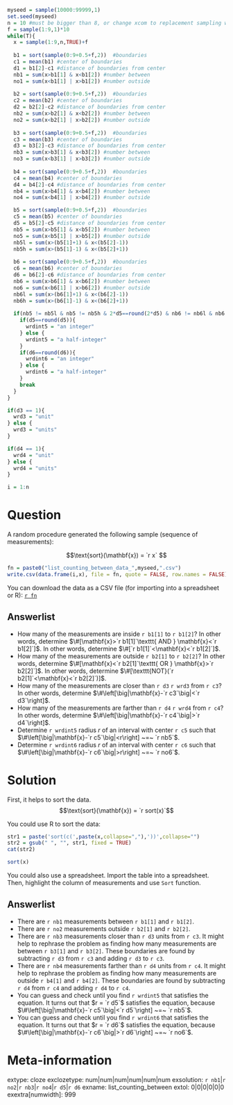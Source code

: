 ```r
myseed = sample(10000:99999,1)
set.seed(myseed)
n = 10 #must be bigger than 8, or change xcom to replacement sampling with T
f = sample(1:9,1)*10
while(T){
  x = sample(1:9,n,TRUE)+f
  
  b1 = sort(sample(0:9+0.5+f,2))  #boundaries
  c1 = mean(b1) #center of boundaries
  d1 = b1[2]-c1 #distance of boundaries from center
  nb1 = sum(x>b1[1] & x<b1[2]) #number between
  no1 = sum(x<b1[1] | x>b1[2]) #number outside
  
  b2 = sort(sample(0:9+0.5+f,2))  #boundaries
  c2 = mean(b2) #center of boundaries
  d2 = b2[2]-c2 #distance of boundaries from center
  nb2 = sum(x>b2[1] & x<b2[2]) #number between
  no2 = sum(x<b2[1] | x>b2[2]) #number outside
  
  b3 = sort(sample(0:9+0.5+f,2))  #boundaries
  c3 = mean(b3) #center of boundaries
  d3 = b3[2]-c3 #distance of boundaries from center
  nb3 = sum(x>b3[1] & x<b3[2]) #number between
  no3 = sum(x<b3[1] | x>b3[2]) #number outside
  
  b4 = sort(sample(0:9+0.5+f,2))  #boundaries
  c4 = mean(b4) #center of boundaries
  d4 = b4[2]-c4 #distance of boundaries from center
  nb4 = sum(x>b4[1] & x<b4[2]) #number between
  no4 = sum(x<b4[1] | x>b4[2]) #number outside

  b5 = sort(sample(0:9+0.5+f,2))  #boundaries
  c5 = mean(b5) #center of boundaries
  d5 = b5[2]-c5 #distance of boundaries from center
  nb5 = sum(x>b5[1] & x<b5[2]) #number between
  no5 = sum(x<b5[1] | x>b5[2]) #number outside
  nb5l = sum(x>(b5[1]+1) & x<(b5[2]-1))
  nb5h = sum(x>(b5[1]-1) & x<(b5[2]+1))
  
  b6 = sort(sample(0:9+0.5+f,2))  #boundaries
  c6 = mean(b6) #center of boundaries
  d6 = b6[2]-c6 #distance of boundaries from center
  nb6 = sum(x>b6[1] & x<b6[2]) #number between
  no6 = sum(x<b6[1] | x>b6[2]) #number outside
  nb6l = sum(x>(b6[1]+1) & x<(b6[2]-1))
  nb6h = sum(x>(b6[1]-1) & x<(b6[2]+1))
  
  if(nb5 != nb5l & nb5 != nb5h & 2*d5==round(2*d5) & nb6 != nb6l & nb6 != nb6h & 2*d6==round(2*d6)){
    if(d5==round(d5)){
      wrdint5 = "an integer"
    } else {
      wrdint5 = "a half-integer"
    }
    if(d6==round(d6)){
      wrdint6 = "an integer"
    } else {
      wrdint6 = "a half-integer"
    }
    break
  }
}

if(d3 == 1){
  wrd3 = "unit"
} else {
  wrd3 = "units"
}

if(d4 == 1){
  wrd4 = "unit"
} else {
  wrd4 = "units"
}

i = 1:n
```


Question
========

A random procedure generated the following sample (sequence of measurements):

$$\text{sort}(\mathbf{x}) = `r x` $$

```r
fn = paste0("list_counting_between_data_",myseed,".csv")
write.csv(data.frame(i,x), file = fn, quote = FALSE, row.names = FALSE)
```

You can download the data as a CSV file (for importing into a spreadsheet or R): 
[`r fn`](`r fn`)

Answerlist
--------
* How many of the measurements are inside `r b1[1]` to `r b1[2]`? In other words, determine $\#[\mathbf{x}>`r b1[1]`\texttt{ AND } \mathbf{x}<`r b1[2]`]$. In other words, determine $\#[`r b1[1]`<\mathbf{x}<`r b1[2]`]$.
* How many of the measurements are outside `r b2[1]` to `r b2[2]`? In other words, determine $\#[\mathbf{x}<`r b2[1]`\texttt{ OR } \mathbf{x}>`r b2[2]`]$. In other words, determine $\#[\texttt{NOT}(`r b2[1]`<\mathbf{x}<`r b2[2]`)]$.
* How many of the measurements are closer than `r d3` `r wrd3` from `r c3`? In other words, determine $\#\left[\big|\mathbf{x}-`r c3`\big|<`r d3`\right]$.
* How many of the measurements are farther than `r d4` `r wrd4` from `r c4`? In other words, determine $\#\left[\big|\mathbf{x}-`r c4`\big|>`r d4`\right]$.
* Determine `r wrdint5` radius $r$ of an interval with center `r c5` such that $\#\left[\big|\mathbf{x}-`r c5`\big|<r\right] ~=~ `r nb5`$.
* Determine `r wrdint6` radius $r$ of an interval with center `r c6` such that $\#\left[\big|\mathbf{x}-`r c6`\big|>r\right] ~=~ `r no6`$.


Solution
========

First, it helps to sort the data.
$$\text{sort}(\mathbf{x}) = `r sort(x)`$$

You could use R to sort the data:

```r
str1 = paste('sort(c(',paste(x,collapse=","),'))',collapse="")
str2 = gsub(" ", "", str1, fixed = TRUE)
cat(str2)
```

```r
sort(x)
```

You could also use a spreadsheet. Import the table into a spreadsheet. Then, highlight the column of measurements and use ``Sort`` function.


Answerlist
--------
* There are `r nb1` measurements between `r b1[1]` and `r b1[2]`.
* There are `r no2` measurements outside `r b2[1]` and `r b2[2]`.
* There are `r nb3` measurements closer than `r d3` units from `r c3`. It might help to rephrase the problem as finding how many measurements are between `r b3[1]` and `r b3[2]`. These boundaries are found by subtracting `r d3` from `r c3` and adding `r d3` to `r c3`.
* There are `r nb4` measurements farther than `r d4` units from `r c4`. It might help to rephrase the problem as finding how many measurements are outside `r b4[1]` and `r b4[2]`. These boundaries are found by subtracting `r d4` from `r c4` and adding `r d4` to `r c4`.
* You can guess and check until you find `r wrdint5` that satisfies the equation. It turns out that $r = `r d5`$ satisfies the equation, because $\#\left[\big|\mathbf{x}-`r c5`\big|<`r d5`\right] ~=~ `r nb5`$.
* You can guess and check until you find `r wrdint6` that satisfies the equation. It turns out that $r = `r d6`$ satisfies the equation, because $\#\left[\big|\mathbf{x}-`r c6`\big|>`r d6`\right] ~=~ `r no6`$.


Meta-information
================
extype: cloze
exclozetype: num|num|num|num|num|num
exsolution: `r nb1`|`r no2`|`r nb3`|`r no4`|`r d5`|`r d6`
exname: list_counting_between
extol: 0|0|0|0|0|0
exextra[numwidth]: 999
